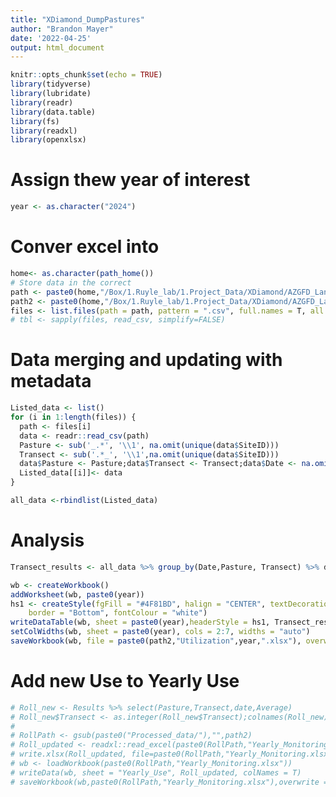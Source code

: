 ```yaml
---
title: "XDiamond_DumpPastures"
author: "Brandon Mayer"
date: '2022-04-25'
output: html_document
---
```


```r
knitr::opts_chunk$set(echo = TRUE) 
library(tidyverse)
library(lubridate)
library(readr)
library(data.table)
library(fs)
library(readxl)
library(openxlsx)

```

# Assign thew year of interest
```r
year <- as.character("2024") 
```

# Conver excel into 

```r
home<- as.character(path_home())
# Store data in the correct 
path <- paste0(home,"/Box/1.Ruyle_lab/1.Project_Data/XDiamond/AZGFD_LandSwap/Data/Utilization/", year)
path2 <- paste0(home,"/Box/1.Ruyle_lab/1.Project_Data/XDiamond/AZGFD_LandSwap/Results/Utilization/")
files <- list.files(path = path, pattern = ".csv", full.names = T, all.files = TRUE, recursive = TRUE)
# tbl <- sapply(files, read_csv, simplify=FALSE)
```
# Data merging and updating with metadata
```r
Listed_data <- list()
for (i in 1:length(files)) {
  path <- files[i]
  data <- readr::read_csv(path)
  Pasture <- sub('_.*', '\\1', na.omit(unique(data$SiteID)))
  Transect <- sub('.*_', '\\1',na.omit(unique(data$SiteID)))
  data$Pasture <- Pasture;data$Transect <- Transect;data$Date <- na.omit(lubridate::mdy(unique(data$Date)))
  Listed_data[[i]]<- data
}

all_data <-rbindlist(Listed_data)
```

# Analysis
```r
Transect_results <- all_data %>% group_by(Date,Pasture, Transect) %>% dplyr::summarise(Average = round(mean(nValue,na.rm = T),digits = 1), SD = round(sd(nValue,na.rm =T),digits = 1), N = n()) %>% mutate(CI = paste(round(Average -qt(p=0.05/2, df=N-1,lower.tail=F)*(SD/sqrt(N)),digits = 1),"-",round(Average +qt(p=0.05/2, df=N-1,lower.tail=F)*(SD/sqrt(N)),digits = 1))) %>% select(-N)
```


```r
wb <- createWorkbook()
addWorksheet(wb, paste0(year))
hs1 <- createStyle(fgFill = "#4F81BD", halign = "CENTER", textDecoration = "Bold",
    border = "Bottom", fontColour = "white")
writeDataTable(wb, sheet = paste0(year),headerStyle = hs1, Transect_results, startRow = 1, startCol = 1)
setColWidths(wb, sheet = paste0(year), cols = 2:7, widths = "auto")
saveWorkbook(wb, file = paste0(path2,"Utilization",year,".xlsx"), overwrite = TRUE)

```

# Add new Use to Yearly Use 
```r
# Roll_new <- Results %>% select(Pasture,Transect,date,Average)
# Roll_new$Transect <- as.integer(Roll_new$Transect);colnames(Roll_new)[4] <- paste0(year," Use");colnames(Roll_new)[3] <- paste0(year," Sampling")
# 
# RollPath <- gsub(paste0("Processed_data/"),"",path2)
# Roll_updated <- readxl::read_excel(paste0(RollPath,"Yearly_Monitoring.xlsx"), sheet = "Yearly_Use")%>% left_join(Roll_new, by = c("Pasture","Transect"))
# write.xlsx(Roll_updated, file=paste0(RollPath,"Yearly_Monitoring.xlsx"), sheet = "Yearly_Use")
# wb <- loadWorkbook(paste0(RollPath,"Yearly_Monitoring.xlsx"))
# writeData(wb, sheet = "Yearly_Use", Roll_updated, colNames = T)
# saveWorkbook(wb,paste0(RollPath,"Yearly_Monitoring.xlsx"),overwrite = T)
```

